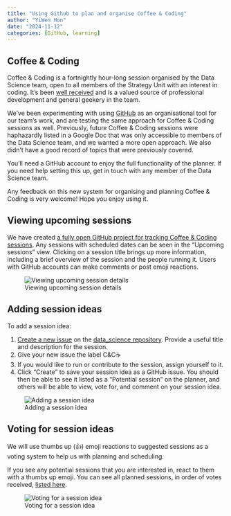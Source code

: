 ```yaml
---
title: "Using Github to plan and organise Coffee & Coding"
author: "YiWen Hon"
date: "2024-11-12"
categories: [GitHub, learning]
---
```


## Coffee & Coding

Coffee & Coding is a fortnightly hour-long session organised by the Data Science team, open to all members of the Strategy Unit with an interest in coding. It's been [well received](../2024-05-13_one-year-coffee-code/index.qmd) and is a valued source of professional development and general geekery in the team.

We've been experimenting with using [GitHub](https://github.com/) as an organisational tool for our team's work, and are testing the same approach for Coffee & Coding sessions as well. Previously, future Coffee & Coding sessions were haphazardly listed in a Google Doc that was only accessible to members of the Data Science team, and we wanted a more open approach. We also didn't have a good record of topics that were previously covered.

You'll need a GitHub account to enjoy the full functionality of the planner. If you need help setting this up, get in touch with any member of the Data Science team.

Any feedback on this new system for organising and planning Coffee & Coding is very welcome! Hope you enjoy using it.

## Viewing upcoming sessions

We have created [a fully open GitHub project for tracking Coffee & Coding sessions](https://github.com/orgs/The-Strategy-Unit/projects/14/views/1). Any sessions with scheduled dates can be seen in the "Upcoming sessions" view. Clicking on a session title brings up more information, including a brief overview of the session and the people running it. Users with GitHub accounts can make comments or post emoji reactions.

![Viewing upcoming session details](upcoming-sessions.gif){fig-alt="A short clip showing a person clicking on an upcoming session title. A pop up box appears with more information"}

## Adding session ideas

To add a session idea:

1. [Create a new issue](https://github.com/The-Strategy-Unit/data_science/issues/new?template=Blank+issue) on the [data_science repository](https://github.com/The-Strategy-Unit/data_science). Provide a useful title and description for the session.
2. Give your new issue the label C&C☕
3. If you would like to run or contribute to the session, assign yourself to it.
4. Click "Create" to save your session idea as a GitHub issue. You should then be able to see it listed as a "Potential session" on the planner, and others will be able to view, vote for, and comment on your session idea.

![Adding a session idea](creating-session.gif){fig-alt="A short clip showing a person creating a new session idea as a GitHub issue, and giving it a title, description, and label"}

## Voting for session ideas 

We will use thumbs up (👍) emoji reactions to suggested sessions as a voting system to help us with planning and scheduling.

If you see any potential sessions that you are interested in, react to them with a thumbs up emoji. You can see all planned sessions, in order of votes received, [listed here](https://github.com/The-Strategy-Unit/data_science/issues?q=is%3Aissue%20state%3Aopen%20label%3A%22C%26C%20%E2%98%95%22%20sort%3Areactions-%2B1-desc).

![Voting for a session idea](voting-for-session.gif){fig-alt="A short clip showing a person reacting to a GitHub issue with a thumbs up emoji"}

